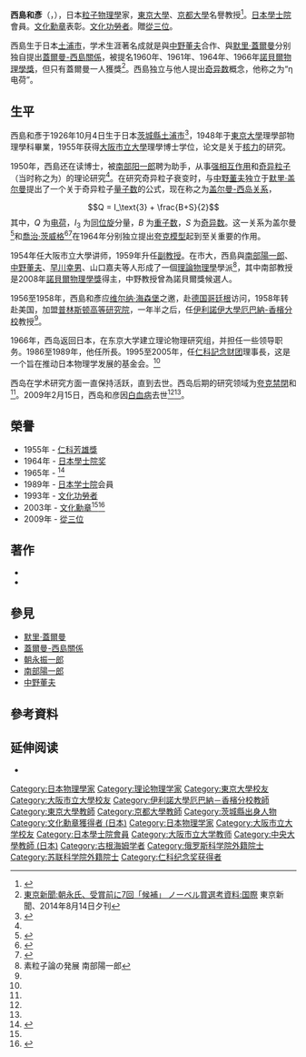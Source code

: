 {{Infobox scientist
| name              = 西島和彥<br><small>西島 和彦（にしじま かずひこ）</small>
| image             = Kazuhiko_Nishijima_1965.jpg
| image_size        = 
| alt               = 
| caption           = 
| birth_date        = 1926年10月4日
| birth_place       = [[大日本帝國|大日本帝國]][[茨城縣|茨城縣]][[土浦市|土浦市]]
| death_date        = {{death date and age|2009|2|15|1926|10|4}}
| death_place       = [[日本|日本]][[東京|東京]]
| residence         = 
| citizenship       = 
| nationality       = {{JPN}}
| fields            = [[理論物理學|理論物理學]]、[[粒子物理學|粒子物理學]]
| workplaces        = [[大阪市立大學|大阪市立大學]]<br>[[伊利諾伊大學厄巴納-香檳分校|伊利諾伊大學厄巴納-香檳分校]]<br>[[馬克斯·普朗克物理學研究所|馬克斯·普朗克物理學研究所]]<br>[[普林斯頓高等研究院|普林斯頓高等研究院]]<br>[[東京大學|東京大學]]<br>[[京都大學|京都大學]]<br>[[中央大學_(日本)|中央大學 (日本)]]
| alma_mater        = 東京大學<br>[[大阪市立大學|大阪市立大學]]
| doctoral_advisor  = 
| academic_advisors = [[File:Nobel_prize_medal.svg|20px]][[朝永振一郎|朝永振一郎]]<br>[[File:Nobel_prize_medal.svg|20px]][[南部陽一郎|南部陽一郎]]
| doctoral_students = 
| notable_students  = 
| known_for         = [[奇異數|奇異數]]<br>[[蓋爾曼-西島關係|蓋爾曼-西島關係]]
| author_abbrev_bot = 
| author_abbrev_zoo = 
| influences        = 
| influenced        = 
| awards            =  [[仁科芳雄獎|仁科芳雄獎]] (1955)<br>{{link-en|古根海姆学者奖|Guggenheim Fellowship}} (1965)<br>[[日本學士院|日本學士院]]會員 (1989)<br>[[文化功勞者|文化功勞者]] (1993)<br>[[文化勋章_(日本)|文化勳章]] (2003)<br>[[從三位|從三位]] (2009)
| signature_alt     = 
| footnotes         = 
| spouse            = 
}}
{{Japanese|japanese=西島 和彦|kana=にしじま かずひこ|romaji=Nishijima Kazuhiko}}

'''西島和彥'''（{{jpn|j=西島 和彦|hg=にしじま かずひこ|rm=Nishijima Kazuhiko|f=}}，{{bd|1926年|10月4日|2009年|2月15日|}}），日本[[粒子物理學|粒子物理學]]家，[[東京大學|東京大學]]、[[京都大學|京都大學]]名譽教授<ref name=JT>
{{cite news
 |date=18 February 2009
 |title=Particle Physicist Kazuhiko Nishijima dies at 82
 |url=http://search.japantimes.co.jp/cgi-bin/nn20090218b1.html
 |publisher=[[The_Japan_Times|The Japan Times]]
 |accessdate=2010-07-16
}}</ref>。[[日本學士院|日本學士院]]會員。[[文化勋章_(日本)|文化勳章]]表彰。[[文化功勞者|文化功勞者]]。贈[[從三位|從三位]]。
 
西島生于日本[[土浦市|土浦市]]，学术生涯著名成就是與[[中野董夫|中野董夫]]合作、與[[默里·蓋爾曼|默里·蓋爾曼]]分别独自提出[[蓋爾曼-西島關係|蓋爾曼-西島關係]]，被提名1960年、1961年、1964年、1966年[[諾貝爾物理學獎|諾貝爾物理學獎]]，但只有蓋爾曼一人獲獎<ref>[http://www.tokyo-np.co.jp/article/world/news/CK2014081402000252.html 東京新聞:朝永氏、受賞前に7回「候補」 ノーベル賞選考資料:国際] {{Wayback|url=http://www.tokyo-np.co.jp/article/world/news/CK2014081402000252.html |date=20140819082610 }} 東京新聞、2014年8月14日夕刊</ref>。西島独立与他人提出[[奇异数|奇异数]]概念，他称之为“η电荷”。

== 生平 ==
西島和彥于1926年10月4日生于日本[[茨城縣|茨城縣]][[土浦市|土浦市]]<ref name=PhysicsToday>{{cite journal
 |last=Nambu |first=Y. |authorlink=Yoichiro Nambu
 |year=2009
 |title=Kazuhiko Nishijima
 |journal=[[Physics_Today|Physics Today]]
 |volume=62 |issue=8 |pages=58
 |doi=10.1063/1.3206100
|bibcode = 2009PhT....62h..58N }}</ref>，1948年于[[東京大學|東京大學]]理學部物理學科畢業，1955年获得[[大阪市立大學|大阪市立大學]]理學博士学位，论文是关于[[核力|核力]]的研究。

1950年，西島还在读博士，被[[南部阳一郎|南部阳一郎]]聘为助手，从事[[强相互作用|强相互作用]]和[[奇异数|奇异粒子]]（当时称之为{{link-en|V粒子|V particle}}）的理论研究<ref name=PhysicsToday />。在研究奇异粒子衰变时，与[[中野董夫|中野董夫]]独立于[[默里·盖尔曼|默里·盖尔曼]]提出了一个关于奇异粒子[[量子数|量子数]]的公式，现在称之为[[盖尔曼-西岛关系|盖尔曼-西岛关系]]，
:<math>Q = I_\text{3} + \frac{B+S}{2}</math>
其中，''Q'' 为[[电荷|电荷]]，''I''<sub>3</sub> 为[[同位旋|同位旋]]分量，''B'' 为[[重子数|重子数]]，''S'' 为[[奇异数|奇异数]]。这一关系为盖尔曼<ref name="Gell-Man1964">
{{cite journal
 |author=Gell-Mann, M
 |title=A Schematic Model of Baryons and Mesons
 |journal=[[Physics_Letters|Physics Letters]]
 |volume=8 |issue=3 |pages=214–215
 |year=1964
 |doi=10.1016/S0031-9163(64)92001-3
|bibcode = 1964PhL.....8..214G }}</ref>和[[喬治·茨威格|喬治·茨威格]]<ref name="Zweig1964">
{{cite journal
 |author=Zweig, G
 |title=An SU(3) Model for Strong Interaction Symmetry and its Breaking
 |journal=CERN Report No.8181/Th 8419
 |year=1964
}}</ref><ref name="Zweig1964b">
{{cite journal
 |author=Zweig, G
 |title=An SU(3) Model for Strong Interaction Symmetry and its Breaking: II
 |journal=CERN Report No.8419/Th 8412
 |year=1964
}}</ref>在1964年分别独立提出[[夸克模型|夸克模型]]起到至关重要的作用。

1954年任大阪市立大學讲师，1959年升任[[副教授|副教授]]。在市大，西島與[[南部陽一郎|南部陽一郎]]、[[中野董夫|中野董夫]]、[[早川幸男|早川幸男]]、山口嘉夫等人形成了一個[[理論物理學|理論物理學]]學派<ref>素粒子論の発展 南部陽一郎</ref>，其中南部教授是2008年[[諾貝爾物理學獎|諾貝爾物理學獎]]得主，中野教授曾為諾貝爾獎候選人。

1956至1958年，西島和彥应[[维尔纳·海森堡|维尔纳·海森堡]]之邀，赴[[德国|德国]][[哥廷根|哥廷根]]访问，1958年转赴美国，加盟[[普林斯顿高等研究院|普林斯顿高等研究院]]，一年半之后，任[[伊利諾伊大學厄巴納-香檳分校|伊利諾伊大學厄巴納-香檳分校]]教授<ref name=PhysicsToday />。

1966年，西岛返回日本，在东京大学建立理论物理研究组，并担任一些领导职务。1986至1989年，他任{{link-en|京都大学基礎物理學研究所|Yukawa Institute for Theoretical Physics}}所長。1995至2005年，任[[仁科記念财团|仁科記念财团]]理事長，这是一个旨在推动日本物理学发展的基金会。<ref name=PhysicsToday />

西岛在学术研究方面一直保持活跃，直到去世。西岛后期的研究领域为[[夸克禁閉|夸克禁閉]]和{{link-en|非对易量子场论|Noncommutative quantum field theory}}<ref name=PhysicsToday />。2009年2月15日，西岛和彦因[[白血病|白血病]]去世<ref name=JT /><ref name=PhysicsToday/>。

== 榮譽 ==
* 1955年 - [[仁科芳雄獎|仁科芳雄獎]]
* 1964年 - [[日本學士院奖|日本學士院奖]]
* 1965年 - {{link-en|古根海姆学者奖|Guggenheim Fellowship}}<ref>{{cite web
 |title=Kazuhiko Nishijima, Guggenheim Fellow 1965
 |url=http://pt.gf.org/fellows/10720-kazuhiko-nishijima
 |publisher=[[John_Simon_Guggenheim_Memorial_Foundation|John Simon Guggenheim Memorial Foundation]]
 |accessdate=2009-08-18
 |deadurl=yes
 |archiveurl=https://web.archive.org/web/20110726100955/http://pt.gf.org/fellows/10720-kazuhiko-nishijima
 |archivedate=2011-07-26
 }}</ref>
* 1989年 - [[日本学士院|日本学士院]]会員
* 1993年 - [[文化功勞者|文化功勞者]]
* 2003年 - [[文化勋章_(日本)|文化勳章]]<ref name=PhysicsToday /><ref>{{cite web|url=http://www.s.u-tokyo.ac.jp/info/nishijima.html|title=本学名誉教授の西島和彦先生が平成15年度の文化勲章を受章|publisher=[[University_of_Tokyo|University of Tokyo]]|language=ja|accessdate=2010-07-16|archive-date=2008-02-15|archive-url=https://web.archive.org/web/20080215234310/http://www.s.u-tokyo.ac.jp/info/nishijima.html|dead-url=no}}</ref>
* 2009年 - [[從三位|從三位]]

== 著作 ==
*{{cite book
 |last=Nishijima |first=K
 |year=1963
 |title=Fundamental Particles
 |publisher=[[Benjamin_Cummings|W. A. Benjamin]]
 |oclc=536472
}}
*{{cite book
 |last=Nishijima |first=K
 |year=1998 |origyear=1974
 |title=Fields and Particles: Field Theory and Dispersion Relations
 |edition=4th
 |publisher=[[Benjamin_Cummings|Benjamin Cummings]]
 |isbn=0-8053-7399-3
}}

== 參見 ==
{{portal box|人物|物理學}}
* [[默里·蓋爾曼|默里·蓋爾曼]]
* [[蓋爾曼-西島關係|蓋爾曼-西島關係]]
* [[朝永振一郎|朝永振一郎]]
* [[南部陽一郎|南部陽一郎]]
* [[中野董夫|中野董夫]]

== 參考資料 ==
<references/>

==延伸阅读==
*{{cite book
 |last=Kawarabayashi |first=K
 |year=1987
 |title=Wandering in the Fields: Festschrift for Professor Kazuhiko Nishijima on the Occasion of His Sixtieth Birthday
 |publisher=[[World_Scientific|World Scientific]]
 |isbn=9971-5-0363-8
 |editor-first=Ukawa |editor-last=A
}}

{{仁科纪念奖获得者}}
{{DEFAULTSORT:Nishijima Kazuhiko}}
[[Category:日本物理學家|Category:日本物理學家]]
[[Category:理论物理学家|Category:理论物理学家]]
[[Category:東京大學校友|Category:東京大學校友]]
[[Category:大阪市立大學校友|Category:大阪市立大學校友]]
[[Category:伊利諾大學厄巴納－香檳分校教師|Category:伊利諾大學厄巴納－香檳分校教師]]
[[Category:東京大學教師|Category:東京大學教師]]
[[Category:京都大學教師|Category:京都大學教師]]
[[Category:茨城縣出身人物|Category:茨城縣出身人物]]
[[Category:文化勳章獲得者_(日本)|Category:文化勳章獲得者 (日本)]]
[[Category:日本物理学家|Category:日本物理学家]]
[[Category:大阪市立大学校友|Category:大阪市立大学校友]]
[[Category:日本學士院會員|Category:日本學士院會員]]
[[Category:大阪市立大学教师|Category:大阪市立大学教师]]
[[Category:中央大學教師_(日本)|Category:中央大學教師 (日本)]]
[[Category:古根海姆学者|Category:古根海姆学者]]
[[Category:俄罗斯科学院外籍院士|Category:俄罗斯科学院外籍院士]]
[[Category:苏联科学院外籍院士|Category:苏联科学院外籍院士]]
[[Category:仁科纪念奖获得者|Category:仁科纪念奖获得者]]